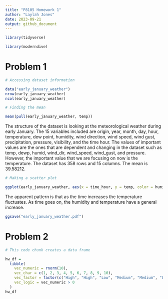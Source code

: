 ```yaml
---
title: "P8105 Homework 1"
author: "Laylah Jones"
date: 2023-09-21
output: github_document
---
```


```r
library(tidyverse)

library(moderndive)
```

# Problem 1

```r
# Accessing dataset information

data("early_january_weather")
nrow(early_january_weather)
ncol(early_january_weather)
```


```r
# Finding the mean

mean(pull(early_january_weather, temp))
```


The structure of the dataset is looking at the meteorological weather during early January. The 15 variables included are origin, year, month, day, hour, temperature, dew point, humidity, wind direction, wind speed, wind gust, precipitation, pressure, visibility, and the time hour. The values of important values are the ones that are dependent and changing in the dataset such as temp, dewp, humid, wind_dir, wind_speed, wind_gust, and pressure. However, the important value that we are focusing on now is the temperature. The dataset has 358 rows and 15 columns. The mean is 39.58212. 

```r
# Making a scatter plot

ggplot(early_january_weather, aes(x = time_hour, y = temp, color = humid)) + geom_point()
```

The apparent pattern is that as the time increases the temperature fluctuates. As time goes on, the humidity and temperature have a general increase. 

```r
ggsave("early_january_weather.pdf")
```


# Problem 2

```r
# This code chunk creates a data frame 

hw_df = 
  tibble(
    vec_numeric = rnorm(10),
    vec_char = c(1, 2, 3, 4, 5, 6, 7, 8, 9, 10),
    vec_factor = factor(c("High", "High", "Low", "Medium", "Medium", "Low", "High", "Low", "Low", "Low")),
    vec_logic = vec_numeric > 0
  )
hw_df
```

